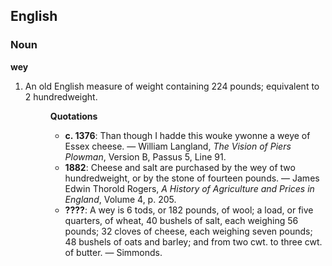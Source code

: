 ==English==
===Noun===
'''wey'''
#An old English measure of weight containing 224 pounds; equivalent to 2 hundredweight.
#:'''Quotations'''
#:*'''c. 1376''': Than though I hadde this wouke ywonne a weye of Essex cheese. &mdash; William Langland, ''The Vision of Piers Plowman'', Version B, Passus 5, Line 91.
#:*'''1882''': Cheese and salt are purchased by the wey of two hundredweight, or by the stone of fourteen pounds. &mdash; James Edwin Thorold Rogers, ''A History of Agriculture and Prices in England'', Volume 4, p. 205.
#:*'''????''': A wey is 6 tods, or 182 pounds, of wool; a load, or five quarters, of wheat, 40 bushels of salt, each weighing 56 pounds; 32 cloves of cheese, each weighing seven pounds; 48 bushels of oats and barley; and from two cwt. to three cwt. of butter. &mdash; Simmonds.